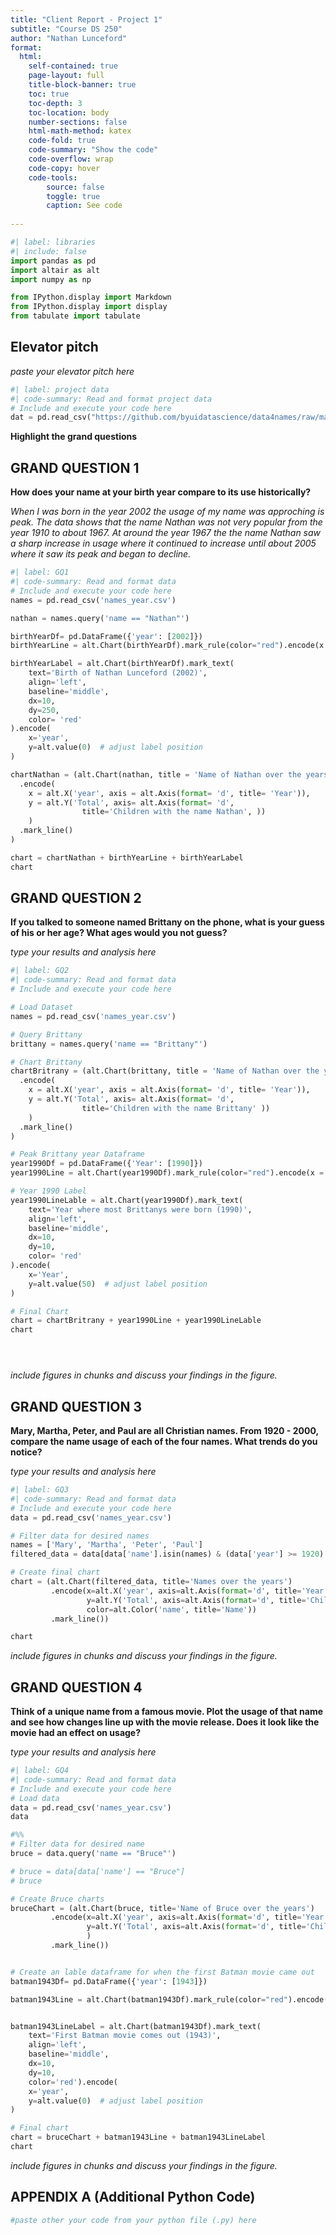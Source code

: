 ```yaml
---
title: "Client Report - Project 1"
subtitle: "Course DS 250"
author: "Nathan Lunceford"
format:
  html:
    self-contained: true
    page-layout: full
    title-block-banner: true
    toc: true
    toc-depth: 3
    toc-location: body
    number-sections: false
    html-math-method: katex
    code-fold: true
    code-summary: "Show the code"
    code-overflow: wrap
    code-copy: hover
    code-tools:
        source: false
        toggle: true
        caption: See code
    
---
```


```python
#| label: libraries
#| include: false
import pandas as pd
import altair as alt
import numpy as np

from IPython.display import Markdown
from IPython.display import display
from tabulate import tabulate
```


## Elevator pitch

_paste your elevator pitch here_

```python
#| label: project data
#| code-summary: Read and format project data
# Include and execute your code here
dat = pd.read_csv("https://github.com/byuidatascience/data4names/raw/master/data-raw/names_year/names_year.csv")
```

__Highlight the grand questions__

## GRAND QUESTION 1

__How does your name at your birth year compare to its use historically?__

_When I was born in the year 2002 the usage of my name was approching is peak. The data shows that the name Nathan was not very popular from the year 1910 to about 1967. At around the year 1967 the the name Nathan saw a sharp increase in usage where it continued to increase until about 2005 where it saw its peak and began to decline._

```python
#| label: GQ1
#| code-summary: Read and format data
# Include and execute your code here
names = pd.read_csv('names_year.csv')

nathan = names.query('name == "Nathan"')

birthYearDf= pd.DataFrame({'year': [2002]})
birthYearLine = alt.Chart(birthYearDf).mark_rule(color="red").encode(x = "year")

birthYearLabel = alt.Chart(birthYearDf).mark_text(
    text='Birth of Nathan Lunceford (2002)',
    align='left',
    baseline='middle',
    dx=10,
    dy=250,
    color= 'red'
).encode(
    x='year',
    y=alt.value(0)  # adjust label position
)

chartNathan = (alt.Chart(nathan, title = 'Name of Nathan over the years')
  .encode(
    x = alt.X('year', axis = alt.Axis(format= 'd', title= 'Year')),
    y = alt.Y('Total', axis= alt.Axis(format= 'd', 
                title='Children with the name Nathan', ))
    )
  .mark_line()
)

chart = chartNathan + birthYearLine + birthYearLabel
chart

```



## GRAND QUESTION 2

__If you talked to someone named Brittany on the phone, what is your guess of his or her age? What ages would you not guess?__

_type your results and analysis here_

```python
#| label: GQ2
#| code-summary: Read and format data
# Include and execute your code here

# Load Dataset
names = pd.read_csv('names_year.csv')

# Query Brittany
brittany = names.query('name == "Brittany"')

# Chart Brittany
chartBritrany = (alt.Chart(brittany, title = 'Name of Nathan over the years')
  .encode(
    x = alt.X('year', axis = alt.Axis(format= 'd', title= 'Year')),
    y = alt.Y('Total', axis= alt.Axis(format= 'd', 
                title='Children with the name Brittany' ))
    )
  .mark_line()
)

# Peak Brittany year Dataframe
year1990Df = pd.DataFrame({'Year': [1990]})
year1990Line = alt.Chart(year1990Df).mark_rule(color="red").encode(x = "Year")

# Year 1990 Label
year1990LineLable = alt.Chart(year1990Df).mark_text(
    text='Year where most Brittanys were born (1990)',
    align='left',
    baseline='middle',
    dx=10,
    dy=10,
    color= 'red'
).encode(
    x='Year',
    y=alt.value(50)  # adjust label position
)

# Final Chart
chart = chartBritrany + year1990Line + year1990LineLable
chart





```

_include figures in chunks and discuss your findings in the figure._


## GRAND QUESTION 3

__Mary, Martha, Peter, and Paul are all Christian names. From 1920 - 2000, compare the name usage of each of the four names. What trends do you notice?__

_type your results and analysis here_

```python
#| label: GQ3
#| code-summary: Read and format data
# Include and execute your code here
data = pd.read_csv('names_year.csv')

# Filter data for desired names
names = ['Mary', 'Martha', 'Peter', 'Paul']
filtered_data = data[data['name'].isin(names) & (data['year'] >= 1920) & (data['year'] <= 2000)]

# Create final chart
chart = (alt.Chart(filtered_data, title='Names over the years')
         .encode(x=alt.X('year', axis=alt.Axis(format='d', title='Year')),
                 y=alt.Y('Total', axis=alt.Axis(format='d', title='Children with the name')),
                 color=alt.Color('name', title='Name'))
         .mark_line())

chart

```

_include figures in chunks and discuss your findings in the figure._


## GRAND QUESTION 4

__Think of a unique name from a famous movie. Plot the usage of that name and see how changes line up with the movie release. Does it look like the movie had an effect on usage?__

_type your results and analysis here_

```python
#| label: GQ4
#| code-summary: Read and format data
# Include and execute your code here
# Load data
data = pd.read_csv('names_year.csv')
data

#%%
# Filter data for desired name
bruce = data.query('name == "Bruce"')

# bruce = data[data['name'] == "Bruce"]
# bruce

# Create Bruce charts
bruceChart = (alt.Chart(bruce, title='Name of Bruce over the years')
         .encode(x=alt.X('year', axis=alt.Axis(format='d', title='Year')),
                 y=alt.Y('Total', axis=alt.Axis(format='d', title='Children with the name Bruce')),
                 )
         .mark_line())


# Create an lable dataframe for when the first Batman movie came out
batman1943Df= pd.DataFrame({'year': [1943]})

batman1943Line = alt.Chart(batman1943Df).mark_rule(color="red").encode(x = "year")


batman1943LineLabel = alt.Chart(batman1943Df).mark_text(
    text='First Batman movie comes out (1943)',
    align='left',
    baseline='middle',
    dx=10,
    dy=10,
    color='red').encode(
    x='year',
    y=alt.value(0)  # adjust label position
)

# Final chart
chart = bruceChart + batman1943Line + batman1943LineLabel
chart

```

_include figures in chunks and discuss your findings in the figure._


## APPENDIX A (Additional Python Code)

```python
#paste other your code from your python file (.py) here
```
